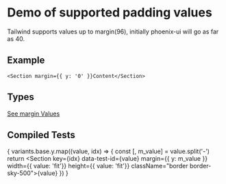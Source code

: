
# Demo of supported padding values
Tailwind supports values up to margin(96), initially phoenix-ui will go as far as 40.

## Example
```
<Section margin={{ y: '0' }}Content</Section>
```
## Types
[See margin Values](https://github.com/bolanosdev/phoenix-ui/blob/main/libraries/types/spacing/margin.types.ts)

## Compiled Tests
{
  variants.base.y.map((value, idx) => {
    const [, m_value] = value.split('-')
    return <Unstyled>
      <Section key={idx} 
        data-test-id={value} 
        margin={{ y: m_value }} 
        width={{ value: 'fit'}}
        height={{ value: 'fit'}}
        className="border border-sky-500">{value}</Section>
    </Unstyled>
  })
}


